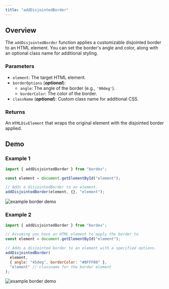```yaml
---
title: "addDisjointedBorder"
---
```


## Overview

The `addDisjointedBorder` function applies a customizable disjointed border to an HTML element. You can set the border's angle and color, along with an optional class name for additional styling.

### Parameters

- `element`: The target HTML element.
- `borderOptions` (**_optional_**):
  - `angle`: The angle of the border (e.g., `'90deg'`).
  - `borderColor`: The color of the border.
- `className` (**_optional_**): Custom class name for additional CSS.

### Returns

An `HTMLDivElement` that wraps the original element with the disjointed border applied.

## Demo

### Example 1

```js
import { addDisjointedBorder } from "bordex";

const element = document.getElementById("element");

// Adds a disjointedBorder to an element.
addDisjointedBorder(element, {}, "element");
```

![example border demo](/border-style-images/disjointed-border-demo.jpg)

### Example 2

```js
import { addDisjointedBorder } from "bordex";

// Assuming you have an HTML element to apply the border to
const element = document.getElementById("element");

// Adds a disjointed border to an element with a specified options.
addDisjointedBorder(
  element,
  { angle: "45deg", borderColor: "#BFFF00" },
  "element" // classname for the border element
);
```

![example border demo](/border-style-images/disjointed-border-demo-options.jpg)
